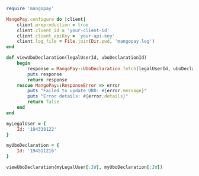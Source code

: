   
```ruby Ruby  
require 'mangopay'

MangoPay.configure do |client|
    client.preproduction = true
    client.client_id = 'your-client-id'
    client.client_apiKey = 'your-api-key'
    client.log_file = File.join(Dir.pwd, 'mangopay.log')
end

def viewUboDeclaration(legalUserId, uboDeclarationId)
    begin
        response = MangoPay::UboDeclaration.fetch(legalUserId, uboDeclarationId)
        puts response
        return response
    rescue MangoPay::ResponseError => error
        puts "Failed to update UBO: #{error.message}"
        puts "Error details: #{error.details}"
        return false
    end
end

myLegalUser = {
    Id: '194338122'
}

myUboDeclaration = {
    Id: '194511216'
}

viewUboDeclaration(myLegalUser[:Id], myUboDeclaration[:Id])  
```